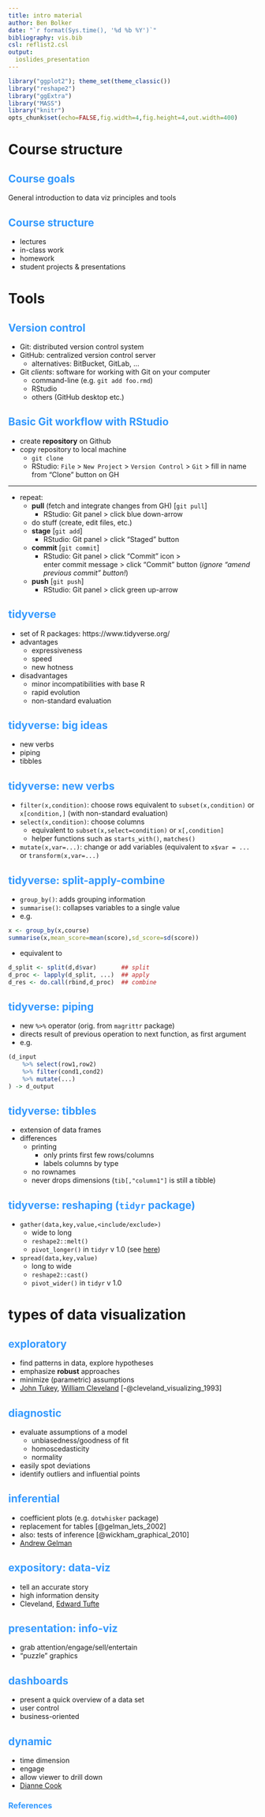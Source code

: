 ```yaml
---
title: intro material
author: Ben Bolker
date: "`r format(Sys.time(), '%d %b %Y')`"
bibliography: vis.bib
csl: reflist2.csl
output:
  ioslides_presentation
---
```

<!-- 
apa.csl is a slightly hacked version of APA 
  (modified for "et al" after 2 authors in text)
-->
<!-- .refs is style for reference page (small text) -->
<style>
.refs {
   font-size: 16px;
}
h2 { 
 color: #3399ff;		
}
h3 { 
 color: #3399ff;		
}
.title-slide {
   background-color: #55bbff;
}
</style>
<!--    content: url(https://i.creativecommons.org/l/by-sa/4.0/88x31.png)
>
<!-- Limit image width and height -->
<style type="text/css">
img {     
  max-height: 560px;     
  max-width: 800px; 
}
</style>

```r
library("ggplot2"); theme_set(theme_classic())
library("reshape2")
library("ggExtra")
library("MASS")
library("knitr")
opts_chunk$set(echo=FALSE,fig.width=4,fig.height=4,out.width=400)
```

# Course structure

## Course goals

General introduction to data viz principles and tools

## Course structure

- lectures
- in-class work
- homework
- student projects & presentations

# Tools

## Version control

- Git: distributed version control system
- GitHub: centralized version control server
    - alternatives: BitBucket, GitLab, ...
- Git *clients*: software for working with Git on your computer
    - command-line (e.g. `git add foo.rmd`)
	- RStudio
	- others (GitHub desktop etc.)

## Basic Git workflow with RStudio

- create **repository** on Github
- copy repository to local machine
     - `git clone`
	 - RStudio: `File` > `New Project` > `Version Control` > `Git` > fill in name from "Clone" button on GH
	 
- - -

- repeat:
	 - **pull** (fetch and integrate changes from GH) [`git pull`]
		  - RStudio: Git panel > click blue down-arrow
     - do stuff (create, edit files, etc.)
	 - **stage**  [`git add`]
		  - RStudio: Git panel > click "Staged" button
     - **commit** [`git commit`]
		  - RStudio: Git panel > click "Commit" icon >  
enter commit message > click "Commit" button (*ignore "amend previous commit" button!*)
	 - **push** [`git push`]
		  - RStudio: Git panel > click green up-arrow

## tidyverse 

- set of R packages: https://www.tidyverse.org/
- advantages
    - expressiveness
    - speed
	- new hotness
- disadvantages
    - minor incompatibilities with base R
	- rapid evolution
	- non-standard evaluation

## tidyverse: big ideas

- new verbs
- piping
- tibbles

## tidyverse: new verbs

- `filter(x,condition)`: choose rows
equivalent to `subset(x,condition)` or
`x[condition,]` (with non-standard evaluation)
- `select(x,condition)`: choose columns
     - equivalent to `subset(x,select=condition)` or `x[,condition]`
     - helper functions such as `starts_with()`, `matches()`
- `mutate(x,var=...)`: change or add variables
(equivalent to `x$var = ...` or `transform(x,var=...)`

## tidyverse: split-apply-combine

- `group_by()`: adds grouping information
- `summarise()`: collapses variables to a single value
- e.g.
```r
x <- group_by(x,course)
summarise(x,mean_score=mean(score),sd_score=sd(score))
```
          
- equivalent to

```r
d_split <- split(d,d$var)       ## split
d_proc <- lapply(d_split, ...)  ## apply
d_res <- do.call(rbind,d_proc)  ## combine
```

## tidyverse: piping

- new `%>%` operator (orig. from `magrittr` package)
- directs result of previous operation to next function, as first argument
- e.g.

```r
(d_input
    %>% select(row1,row2)
    %>% filter(cond1,cond2)
    %>% mutate(...)
) -> d_output
```

## tidyverse: tibbles

- extension of data frames
- differences
    - printing
	     - only prints first few rows/columns
		 - labels columns by type
	- no rownames
	- never drops dimensions (`tib[,"column1"]` is still a tibble)

## tidyverse: reshaping (`tidyr` package)

- `gather(data,key,value,<include/exclude>)`
    - wide to long
	- `reshape2::melt()`
	- `pivot_longer()` in `tidyr` v 1.0 (see [here](https://tidyr.tidyverse.org/dev/articles/pivot.html))
- `spread(data,key,value)`
    - long to wide
	- `reshape2::cast()`
	- `pivot_wider()` in `tidyr` v 1.0
	
# types of data visualization

## exploratory

<!-- https://stackoverflow.com/questions/45757950/how-do-i-provide-only-the-year-in-a-citation-in-r-markdown -->

- find patterns in data, explore hypotheses
- emphasize **robust** approaches
- minimize (parametric) assumptions
- [John Tukey](https://en.wikipedia.org/wiki/John_Tukey), [William Cleveland](https://en.wikipedia.org/wiki/William_S._Cleveland) [-@cleveland_visualizing_1993]

## diagnostic

- evaluate assumptions of a model
	- unbiasedness/goodness of fit
	- homoscedasticity
    - normality
- easily spot deviations
- identify outliers and influential points

## inferential

- coefficient plots (e.g. `dotwhisker` package)
- replacement for tables [@gelman_lets_2002]
- also: tests of inference [@wickham_graphical_2010]
- [Andrew Gelman](https://en.wikipedia.org/wiki/Andrew_Gelman)

## expository: data-viz

- tell an accurate story
- high information density
- Cleveland, [Edward Tufte](https://en.wikipedia.org/wiki/Edward_Tufte)

## presentation: info-viz

- grab attention/engage/sell/entertain
- "puzzle" graphics

## dashboards

- present a quick overview of a data set
- user control
- business-oriented

## dynamic

- time dimension
- engage
- allow viewer to drill down
- [Dianne Cook](https://en.wikipedia.org/wiki/Dianne_Cook_(statistician))

<!-- http://stackoverflow.com/questions/30990262/applying-css-to-make-code-smaller-in-ioslides-style -->

## References {.refs}


